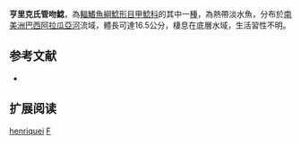 {{Speciesbox
| name = 亨里克氏管吻鯰
| image = 
| image_width = 250px
| image_caption = 
| status = NE
| status_system = IUCN3.1
| genus = Farlowella
| species = henriquei
| authority = [[Miranda_Ribeiro|Miranda Ribeiro]], 1918
| synonyms = *''Farlowella henrique '',Miranda Ribeiro, 1918 
}}

'''亨里克氏管吻鯰'''，為[[輻鰭魚綱|輻鰭魚綱]][[鯰形目|鯰形目]][[甲鯰科|甲鯰科]]的其中一[[種|種]]，為熱帶淡水魚，分布於[[南美洲|南美洲]][[巴西|巴西]][[阿拉瓜亞河|阿拉瓜亞河]]流域，體長可達16.5公分，棲息在底層水域，生活習性不明。
==参考文献==
*{{FishBase_species|genus=Farlowella|species=henriquei|year=2014|month=11}}

== 扩展阅读 ==
{{refbegin}}
{{wikispecies-inline|Farlowella henriquei|亨里克氏管吻鯰}}
{{refend}}
{{Taxonbar|from=Q3766700}}

[[Category:管吻鯰屬|henriquei]]
[[Category:1918年描述的魚類|F]]